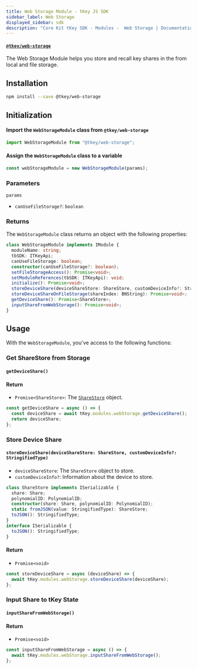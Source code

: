 ```yaml
---
title: Web Storage Module - tKey JS SDK
sidebar_label: Web Storage
displayed_sidebar: sdk
description: "Core Kit tKey SDK - Modules -  Web Storage | Documentation - Web3Auth"
---
```


#### [`@tkey/web-storage`](https://npmjs.com/package/@tkey/web-storage)

The Web Storage Module helps you store and recall key shares in the from local and file storage.

## Installation

```bash npm2yarn
npm install --save @tkey/web-storage
```

## Initialization

#### Import the `WebStorageModule` class from `@tkey/web-storage`

```javascript
import WebStorageModule from "@tkey/web-storage";
```

#### Assign the `WebStorageModule` class to a variable

```javascript
const webStorageModule = new WebStorageModule(params);
```

### Parameters

`params`

- `canUseFileStorage?`: `boolean`

### Returns

The `WebStorageModule` class returns an object with the following properties:

```ts
class WebStorageModule implements IModule {
  moduleName: string;
  tbSDK: ITKeyApi;
  canUseFileStorage: boolean;
  constructor(canUseFileStorage?: boolean);
  setFileStorageAccess(): Promise<void>;
  setModuleReferences(tbSDK: ITKeyApi): void;
  initialize(): Promise<void>;
  storeDeviceShare(deviceShareStore: ShareStore, customDeviceInfo?: StringifiedType): Promise<void>;
  storeDeviceShareOnFileStorage(shareIndex: BNString): Promise<void>;
  getDeviceShare(): Promise<ShareStore>;
  inputShareFromWebStorage(): Promise<void>;
}
```

## Usage

With the `WebStorageModule`, you've access to the following functions:

### Get ShareStore from Storage

#### `getDeviceShare()`

#### Return

- `Promise<ShareStore>`: The [`ShareStore`](#sharestore) object.

```js title="Example"
const getDeviceShare = async () => {
  const deviceShare = await tKey.modules.webStorage.getDeviceShare();
  return deviceShare;
};
```

### Store Device Share

#### `storeDeviceShare(deviceShareStore: ShareStore, customDeviceInfo?: StringifiedType)`

- `deviceShareStore`: The `ShareStore` object to store.
- `customDeviceInfo?`: Information about the device to store.

```ts title="ShareStore"
class ShareStore implements ISerializable {
  share: Share;
  polynomialID: PolynomialID;
  constructor(share: Share, polynomialID: PolynomialID);
  static fromJSON(value: StringifiedType): ShareStore;
  toJSON(): StringifiedType;
}
interface ISerializable {
  toJSON(): StringifiedType;
}
```

#### Return

- `Promise<void>`

```js title="Example"
const storeDeviceShare = async (deviceShare) => {
  await tKey.modules.webStorage.storeDeviceShare(deviceShare);
};
```

### Input Share to tKey State

#### `inputShareFromWebStorage()`

#### Return

- `Promise<void>`

```js title="Example"
const inputShareFromWebStorage = async () => {
  await tKey.modules.webStorage.inputShareFromWebStorage();
};
```
